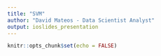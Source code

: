 ```yaml
---
title: "SVM"
author: "David Mateos - Data Scientist Analyst"
output: ioslides_presentation
---
```


```r
knitr::opts_chunk$set(echo = FALSE)
```

## 